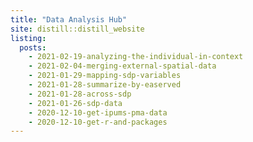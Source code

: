 ```yaml
---
title: "Data Analysis Hub"
site: distill::distill_website
listing: 
  posts: 
    - 2021-02-19-analyzing-the-individual-in-context
    - 2021-02-04-merging-external-spatial-data
    - 2021-01-29-mapping-sdp-variables
    - 2021-01-28-summarize-by-easerved
    - 2021-01-28-across-sdp
    - 2021-01-26-sdp-data
    - 2020-12-10-get-ipums-pma-data
    - 2020-12-10-get-r-and-packages
---
```

